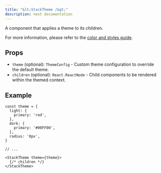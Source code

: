 ```yaml
---
title: "&lt;StackTheme /&gt;"
description: next documentation
---
```


A component that applies a theme to its children.

For more information, please refer to the [color and styles guide](../customization/custom-styles.mdx).

## Props

- `theme` (optional): `ThemeConfig` - Custom theme configuration to override the default theme.
- `children` (optional): `React.ReactNode` - Child components to be rendered within the themed context.

## Example

```tsx
const theme = {
  light: {
    primary: 'red',
  },
  dark: {
    primary: '#00FF00',
  },
  radius: '8px',
}

// ...

<StackTheme theme={theme}>
  {/* children */}
</StackTheme>

```